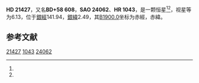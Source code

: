{{Starbox begin
| name = HD 21427
}}
{{Starbox observe
| epoch = [[J2000.0|J2000.0]]
| constell = {{星座名待查}}<ref name=SIMBAD>{{cite web
 | url=http://simbad.u-strasbg.fr/simbad/sim-id?Ident=HR+1043
 | title =Pulsating variable Star
 | publisher=Centre de Données astronomiques de Strasbourg
 | work=SIMBAD
 | accessdate=2012-07-13}}</ref><ref name=DATA>{{cite web
 | url=http://vizier.u-strasbg.fr/viz-bin/VizieR-5?-out.add=.&-source=5050&-corr=PK=HR&-out.max=9999&HR=1043
 | title=VizieR Detailed Page
 | accessdate=2012-07-13
 | archive-date=2016-03-04
 | archive-url=https://web.archive.org/web/20160304235509/http://vizier.u-strasbg.fr/viz-bin/VizieR-5?-out.add=.&-source=5050&-corr=PK=HR&-out.max=9999&HR=1043
 | dead-url=no
 }}</ref>
| 星官 = 
| ra = {{RA|3|30|11.3}}<ref name=SIMBAD /><ref name=DATA />
| dec = {{DEC|+59|21|58}}<ref name=SIMBAD /><ref name=DATA />
| appmag_v = 6.13<ref name=SIMBAD /><ref name=DATA />
}}
{{Starbox character
| class = A2V<ref name=SIMBAD /><ref name=DATA />
| b-v = 0.08<ref name=SIMBAD /><ref name=DATA />
| u-b = <ref name=SIMBAD /><ref name=DATA />
| r-i = <ref name=SIMBAD /><ref name=DATA />
| variable = 
}}
{{Starbox astrometry
| radial_v = 
| prop_mo_ra = 11
| parallax = 0.004
| p_error =
}}
{{Starbox catalog
| names =BD+58 608，[[SAO星表|SAO]] 24062，[[HD星表|HD]] 21427，[[HR星表|HR]] 1043}}
{{Starbox reference |Simbad=HR+1043}}
{{Starbox end}}

'''HD 21427'''，又名'''BD+58 608'''，'''SAO 24062'''、'''HR 1043'''，是一颗恒星<ref name=SIMBAD /><ref name=DATA />，视星等为6.13，位于[[銀道座標系|銀經]]141.94，[[銀道座標系|銀緯]]2.49，其[[B1900.0|B1900.0]]坐标为赤經{{RA|3|22|7.9}}，赤緯{{DEC|+59|2.49|16}}。

== 参考文献 ==
{{reflist}}

{{star-stub}}

[[Category:HD和HDE天體|21427]]
[[Category:HR天體|1043]]
[[Category:SAO天體|24062]]